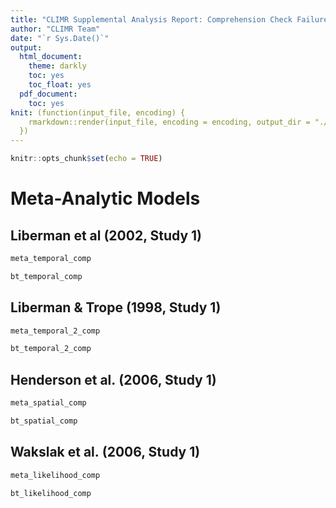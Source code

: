 ```yaml
---
title: "CLIMR Supplemental Analysis Report: Comprehension Check Failures Removed"
author: "CLIMR Team"
date: "`r Sys.Date()`"
output:
  html_document:
    theme: darkly
    toc: yes
    toc_float: yes
  pdf_document:
    toc: yes
knit: (function(input_file, encoding) {
    rmarkdown::render(input_file, encoding = encoding, output_dir = "./reports/")
  })
---
```


```r
knitr::opts_chunk$set(echo = TRUE)

```

# Meta-Analytic Models

## Liberman et al (2002, Study 1)

```r
meta_temporal_comp
```

```r
bt_temporal_comp
```

## Liberman & Trope (1998, Study 1)

```r
meta_temporal_2_comp
```

```r
bt_temporal_2_comp
```

## Henderson et al. (2006, Study 1)

```r
meta_spatial_comp
```

```r
bt_spatial_comp
```

## Wakslak et al. (2006, Study 1)

```r
meta_likelihood_comp
```

```r
bt_likelihood_comp
```
